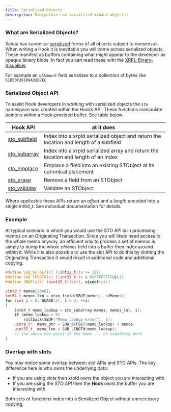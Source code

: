 ```yaml
---
title: Serialized Objects
description: Manipulate raw serialized xahaud objects!
---
```

### What are Serialized Objects?

Xahau has canonical [serialized](/docs/protocol-reference/binary-format) forms of all objects subject to consensus. When writing a Hook it is inevitable you will come across serialized objects. These manifest as buffers containing what might appear to the developer as opaque binary blobs. In fact you can read these with the [XRPL-Binary-Visualiser](https://richardah.github.io/xrpl-binary-visualizer/).

For example an `sfAmount` field serializes to a collection of bytes like `61D50F26109A32B7EC`

### Serialized Object API

To assist Hook developers in working with serialized objects the `sto` namespace was created within the Hooks API. These functions manipulate pointers within a Hook-provided buffer. See table below.

| Hook API                                                                    | at it does                                                                            |
| --------------------------------------------------------------------------- | ------------------------------------------------------------------------------------- |
| [sto_subfield](../technical/hooks-functions/serialization/sto_subfield.md) | Index into a xrpld serialized object and return the location and length of a subfield |
| [sto_subarray](../technical/hooks-functions/serialization/sto_subarray.md) | Index into a xrpld serialized array and return the location and length of an index    |
| [sto_emplace](../technical/hooks-functions/serialization/sto_emplace.md)   | Emplace a field into an existing STObject at its canonical placement                  |
| [sto_erase](../technical/hooks-functions/serialization/sto_erase.md)       | Remove a field from an STObject                                                       |
| [sto_validate](../technical/hooks-functions/serialization/sto_validate.md) | Validate an STObject                                                                  |

Where applicable these APIs return an _offset_ and a _length_ encoded into a single int64_t. See individual documentation for details.

### Example

At typical scenario in which you would use the STO API is in processing memos on an Originating Transaction. Since you will likely need access to the whole memo anyway, an efficient way to process a set of memos is simply to dump the whole `sfMemos` field into a buffer then index around within it. While it is also possible to use the slot API to do this by slotting the Originating Transaction it would result in additional code and additional copying.

```c
#define SUB_OFFSET(x) ((int32_t)(x >> 32))
#define SUB_LENGTH(x) ((int32_t)(x & 0xFFFFFFFFULL))
#define SBUF(str) (uint32_t)(str), sizeof(str)

uint8_t memos[2048];
int64_t memos_len = otxn_field(SBUF(memos), sfMemos);
for (int i = 0; GUARD(3), i < 3; ++i)
{
    int64_t memo_lookup = sto_subarray(memos, memos_len, i);
    if (memo_lookup < 0)
        rollback(SBUF("Memo lookup error"), 1);
    uint8_t*  memo_ptr = SUB_OFFSET(memo_lookup) + memos;
    uint32_t  memo_len = SUB_LENGTH(memo_lookup);
    // the above now point at the memo ... do something here
}
```

### Overlap with slots

You may notice some overlap between slot APIs and STO APIs. The key difference here is who _owns_ the underlying data:

* If you are using _slots_ then xrpld owns the object you are interacting with.
* If you are using the _STO API_ then the **Hook** owns the buffer you are interacting with.

Both sets of functions index into a Serialized Object without unnecessary copying.
